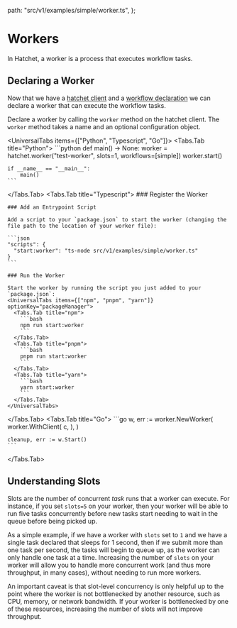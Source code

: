 
  path: "src/v1/examples/simple/worker.ts",
};


# Workers

In Hatchet, a worker is a process that executes workflow tasks.

## Declaring a Worker

Now that we have a [hatchet client](./introduction.mdx) and a [workflow declaration](./basic-workflows.mdx) we can declare a worker that can execute the workflow tasks.

Declare a worker by calling the `worker` method on the hatchet client. The `worker` method takes a name and an optional configuration object.

<UniversalTabs items={["Python", "Typescript", "Go"]}>
  <Tabs.Tab title="Python">
    ```python
    def main() -> None:
      worker = hatchet.worker("test-worker", slots=1, workflows=[simple])
      worker.start()

    if __name__ == "__main__":
        main()
    ```
  </Tabs.Tab>
  <Tabs.Tab title="Typescript">
    ### Register the Worker
    <GithubSnippet src={SimpleTs} target="Declaring a Worker" />

    ### Add an Entrypoint Script

    Add a script to your `package.json` to start the worker (changing the file path to the location of your worker file):

    ```json
    "scripts": {
      "start:worker": "ts-node src/v1/examples/simple/worker.ts"
    }
    ```

    ### Run the Worker

    Start the worker by running the script you just added to your `package.json`:
    <UniversalTabs items={["npm", "pnpm", "yarn"]} optionKey="packageManager">
      <Tabs.Tab title="npm">
        ```bash
        npm run start:worker
        ```
      </Tabs.Tab>
      <Tabs.Tab title="pnpm">
        ```bash
        pnpm run start:worker
        ```
      </Tabs.Tab>
      <Tabs.Tab title="yarn">
        ```bash
        yarn start:worker
        ```
      </Tabs.Tab>
    </UniversalTabs>

  </Tabs.Tab>
  <Tabs.Tab title="Go">
    ```go
  	w, err := worker.NewWorker(
      worker.WithClient(
        c,
      ),
    )

    cleanup, err := w.Start()
    ```
  </Tabs.Tab>
</UniversalTabs>

## Understanding Slots

Slots are the number of concurrent _task_ runs that a worker can execute. For instance, if you set `slots=5` on your worker, then your worker will be able to run five tasks concurrently before new tasks start needing to wait in the queue before being picked up.

As a simple example, if we have a worker with `slots` set to `1` and we have a single task declared that sleeps for 1 second, then if we submit more than one task per second, the tasks will begin to queue up, as the worker can only handle one task at a time. Increasing the number of `slots` on your worker will allow you to handle more concurrent work (and thus more throughput, in many cases), without needing to run more workers.

An important caveat is that slot-level concurrency is only helpful up to the point where the worker is not bottlenecked by another resource, such as CPU, memory, or network bandwidth. If your worker is bottlenecked by one of these resources, increasing the number of slots will not improve throughput.
